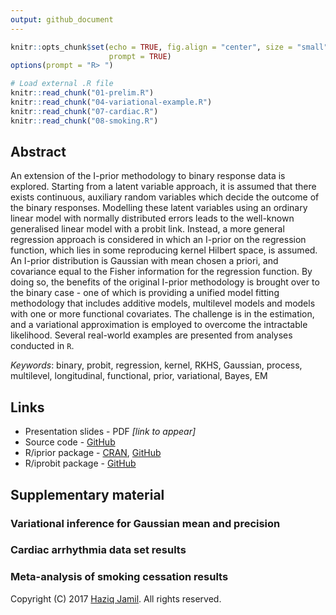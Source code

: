 ```yaml
---
output: github_document
---
```


```r
knitr::opts_chunk$set(echo = TRUE, fig.align = "center", size = "small",
                      prompt = TRUE)
options(prompt = "R> ")

# Load external .R file
knitr::read_chunk("01-prelim.R")
knitr::read_chunk("04-variational-example.R")
knitr::read_chunk("07-cardiac.R")
knitr::read_chunk("08-smoking.R")
```

## Abstract

An extension of the I-prior methodology to binary response data is explored. Starting from a latent variable approach, it is assumed that  there exists continuous, auxiliary random variables which decide the outcome of the binary responses. Modelling these latent variables using an ordinary linear model with normally distributed errors leads to the well-known generalised linear model with a probit link. Instead, a more general regression approach is considered in which an I-prior on the regression function, which lies in some reproducing kernel Hilbert space, is assumed. An I-prior distribution is Gaussian with mean chosen a priori, and covariance equal to the Fisher information for the regression function. By doing so, the benefits of the original I-prior methodology is brought over to the binary case - one of which is providing a unified model fitting methodology that includes additive models, multilevel models and models with one or more functional covariates. The challenge is in the estimation, and a variational approximation is employed to overcome the intractable likelihood. Several real-world examples are presented from analyses conducted in `R`.

*Keywords*: binary, probit, regression, kernel, RKHS, Gaussian, process, multilevel, longitudinal, functional, prior, variational, Bayes, EM

## Links

- Presentation slides - PDF *[link to appear]*
- Source code - [GitHub](https://github.com/haziqjamil/phd-presentation-3)
- R/iprior package - [CRAN](https://cran.r-project.org/package=iprior), [GitHub](https://github.com/haziqjamil/iprior)
- R/iprobit package - [GitHub](https://github.com/haziqjamil/iprobit)

## Supplementary material

### Variational inference for Gaussian mean and precision

### Cardiac arrhythmia data set results

### Meta-analysis of smoking cessation results

Copyright (C) 2017 [Haziq Jamil](http://haziqj.ml). All rights reserved.
